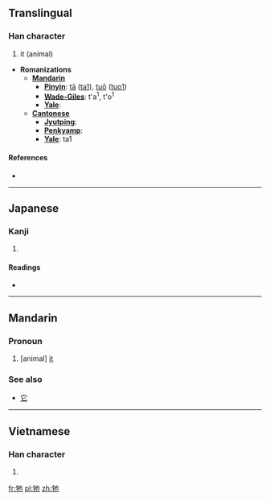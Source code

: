 {{zh-hanzi|{{zh-lookup|牠}}}}
==Translingual==

===Han character===
{{Han char|rn=93|rad=牛|as=03|sn=7|four=2451<sub>2</sub>|canj=竹手心木 (HQPD)}}

# it (animal)

* '''Romanizations'''
** '''[[Mandarin]]'''
*** '''[[Pinyin]]''': [[tā]] ([[ta1]]), [[tuō]] ([[tuo1]])
*** '''[[Wade-Giles]]''': t'a<sup>1</sup>, t'o<sup>1</sup>
*** '''[[Yale]]''':
** '''[[Cantonese]]'''
*** '''[[Jyutping]]''':
*** '''[[Penkyamp]]''':
*** '''[[Yale]]''': ta1

====References====
* {{Han ref|kx=0697.090|dkj=19931|dj=1109.060|hdz=31803.010|uh=7260|ud=29280|bh=A865|bd=43109}}

----

==Japanese==

===Kanji===
{{ja-kanji|grade=|rs=牛03}}

# {{defn|lang=ja|sort=牛03}}

====Readings====
* {{ja-readings|on=[[た]] (ta), [[だ]] (da)|kun=}}

----

==Mandarin==

===Pronoun===
{{cmn-pronoun|ts|pin=tā|pint=ta1|rs=牛03}}

# [animal] [[it]]

===See also===
* [[它]]

----

==Vietnamese==

===Han character===
{{vi-hantu|[[tha]]|rs=牛03}}

# {{defn|lang=vi|sort=牛03}}

[[fr:牠]]
[[pl:牠]]
[[zh:牠]]